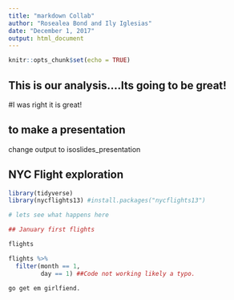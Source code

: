 ```yaml
---
title: "markdown Collab"
author: "Rosealea Bond and Ily Iglesias"
date: "December 1, 2017"
output: html_document
---
```


```r
knitr::opts_chunk$set(echo = TRUE)
```

## This is our analysis....Its going to be great! 

#I was right it is great!

## to make a presentation 
change output to isoslides_presentation


## NYC Flight exploration

```r
library(tidyverse)
library(nycflights13) #install.packages("nycflights13")

# lets see what happens here

## January first flights

flights

flights %>% 
  filter(month == 1,
         day == 1) ##Code not working likely a typo. 

go get em girlfiend. 
```













